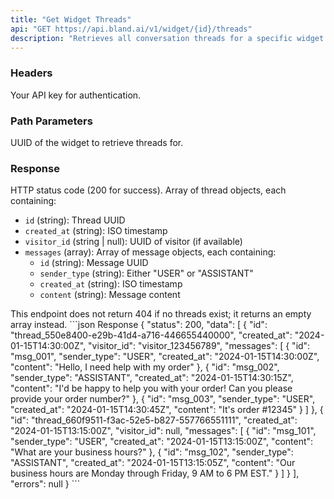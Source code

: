 ```yaml
---
title: "Get Widget Threads"
api: "GET https://api.bland.ai/v1/widget/{id}/threads"
description: "Retrieves all conversation threads for a specific widget. Returns threads ordered by creation date (newest first) with associated messages ordered chronologically."
---
```


### Headers

<ParamField header="authorization" type="string" required>
  Your API key for authentication.
</ParamField>

### Path Parameters

<ParamField path="id" type="string" required>
  UUID of the widget to retrieve threads for.
</ParamField>

### Response

<ResponseField name="status" type="number">
  HTTP status code (200 for success).
</ResponseField>

<ResponseField name="data" type="array">
  Array of thread objects, each containing:
  
  - `id` (string): Thread UUID
  - `created_at` (string): ISO timestamp
  - `visitor_id` (string | null): UUID of visitor (if available)
  - `messages` (array): Array of message objects, each containing:
    - `id` (string): Message UUID
    - `sender_type` (string): Either "USER" or "ASSISTANT"
    - `created_at` (string): ISO timestamp
    - `content` (string): Message content
</ResponseField>


<Note>
This endpoint does not return 404 if no threads exist; it returns an empty array instead.
</Note>

<ResponseExample>
```json Response
{
  "status": 200,
  "data": [
    {
      "id": "thread_550e8400-e29b-41d4-a716-446655440000",
      "created_at": "2024-01-15T14:30:00Z",
      "visitor_id": "visitor_123456789",
      "messages": [
        {
          "id": "msg_001",
          "sender_type": "USER",
          "created_at": "2024-01-15T14:30:00Z",
          "content": "Hello, I need help with my order"
        },
        {
          "id": "msg_002",
          "sender_type": "ASSISTANT",
          "created_at": "2024-01-15T14:30:15Z",
          "content": "I'd be happy to help you with your order! Can you please provide your order number?"
        },
        {
          "id": "msg_003",
          "sender_type": "USER",
          "created_at": "2024-01-15T14:30:45Z",
          "content": "It's order #12345"
        }
      ]
    },
    {
      "id": "thread_660f9511-f3ac-52e5-b827-557766551111",
      "created_at": "2024-01-15T13:15:00Z",
      "visitor_id": null,
      "messages": [
        {
          "id": "msg_101",
          "sender_type": "USER",
          "created_at": "2024-01-15T13:15:00Z",
          "content": "What are your business hours?"
        },
        {
          "id": "msg_102",
          "sender_type": "ASSISTANT",
          "created_at": "2024-01-15T13:15:05Z",
          "content": "Our business hours are Monday through Friday, 9 AM to 6 PM EST."
        }
      ]
    }
  ],
  "errors": null
}
```
</ResponseExample>
